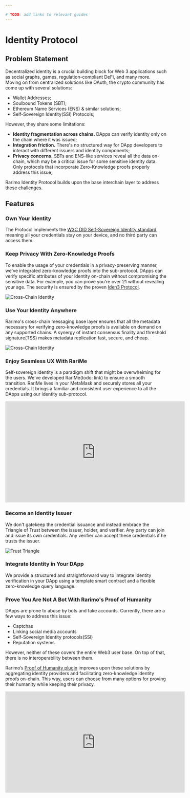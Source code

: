 ```yaml
---

# TODO: add links to relevant guides
---
```


# Identity Protocol

## Problem Statement

Decentralized identity is a crucial building block for Web 3 applications such as social graphs, games, regulation-compliant DeFi, and many more. Moving on from centralized solutions like OAuth, the crypto community has come up with several solutions:
- Wallet Addresses;
- Soulbound Tokens (SBT);
- Ethereum Name Services (ENS) & similar solutions;
- Self-Sovereign Identity(SSI) Protocols;

However, they share some limitations:
- **Identity fragmentation across chains.** DApps can verify identity only on the chain where it was issued;
- **Integration friction.** There's no structured way for DApp developers to interact with different issuers and identity components;
- **Privacy concerns.** SBTs and ENS-like services reveal all the data on-chain, which may be a critical issue for some sensitive identity data. Only protocols that incorporate Zero-Knowledge proofs properly address this issue;

Rarimo Identity Protocol builds upon the base interchain layer to address these challenges.

## Features

### Own Your Identity

The Protocol implements the <a href="https://www.w3.org/TR/did-core/" target="_blank" rel="noreferrer noopener">W3C DID Self-Sovereign Identity standard</a>, meaning all your credentials stay on your device, and no third party can access them.

### Keep Privacy With Zero-Knowledge Proofs

To enable the usage of your credentials in a privacy-preserving manner, we've integrated zero-knowledge proofs into the sub-protocol. DApps can verify specific attributes of your identity on-chain without compromising the sensitive data. For example, you can prove you're over 21 without revealing your age. The security is ensured by the proven <a href="https://docs.iden3.io/" target="_blank" rel="noreferrer noopener">Iden3 Protocol</a>.

![Cross-Chain Identity](/img/zkp.png)


### Use Your Identity Anywhere

Rarimo's cross-chain messaging base layer ensures that all the metadata necessary for verifying zero-knowledge proofs is available on demand on any supported chains. A synergy of instant consensus finality and threshold signature(TSS) makes metadata replication fast, secure, and cheap.

![Cross-Chain Identity](/img/identity-state-replication.png)

### Enjoy Seamless UX With RariMe

Self-sovereign identity is a paradigm shift that might be overwhelming for the users. We've developed RariMe(todo: link) to ensure a smooth transition. RariMe lives in your MetaMask and securely stores all your credentials. It brings a familiar and consistent user experience to all the DApps using our identity sub-protocol.

<!-- TODO: add newer demo video -->
<iframe width="560" height="315" src="https://www.youtube.com/embed/PwVu2I2XQ4U?si=JMfNLlnhCyugDy-p" title="YouTube video player" frameborder="0" allow="accelerometer; autoplay; clipboard-write; encrypted-media; gyroscope; picture-in-picture; web-share" allowfullscreen></iframe>

### Become an Identity Issuer

We don't gatekeep the credential issuance and instead embrace the Triangle of Trust between the issuer, holder, and verifier. Any party can join and issue its own credentials. Any verifier can accept these credentials if he trusts the issuer.

![Trust Triangle](/img/trust-triangle.png)

### Integrate Identity in Your DApp

We provide a structured and straightforward way to integrate identity verification in your DApp using a template smart contract and a flexible zero-knowledge query language.

### Prove You Are Not A Bot With Rarimo's Proof of Humanity

DApps are prone to abuse by bots and fake accounts. Currently, there are a few ways to address this issue:
- Captchas
- Linking social media accounts
- Self-Sovereign Identity protocols(SSI)
- Reputation systems

However, neither of these covers the entire Web3 user base. On top of that, there is no interoperability between them.

Rarimo’s [Proof of Humanity plugin](/use-cases/proof-of-humanity) improves upon these solutions by aggregating identity providers and facilitating zero-knowledge identity proofs on-chain. This way, users can choose from many options for proving their humanity while keeping their privacy.

<iframe width="560" height="315" src="https://www.youtube.com/embed/-ASoTJUtEWU?si=SArSmxRpyhOwOyFK" title="YouTube video player" frameborder="0" allow="accelerometer; autoplay; clipboard-write; encrypted-media; gyroscope; picture-in-picture; web-share" allowfullscreen></iframe>

